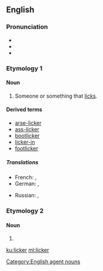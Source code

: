 ==English==

===Pronunciation===
* {{IPA|lɪkə|lang=en}}
* {{homophones|lang=en|liquor}}
* {{rhymes|ɪkə(ɹ)|lang=en}}

===Etymology 1===
====Noun====
{{en-noun}}

# Someone or something that [[lick]]s.

====Derived terms====
* [[arse-licker]]
* [[ass-licker]]
* [[bootlicker]]
* [[licker-in]]
* [[footlicker]]

=====Translations=====
{{trans-top|someone or something that licks}}
* French: {{t+|fr|lécheur|m}}, {{t+|fr|lécheuse|f}}
* German: {{t|de|Lecker|m}}, {{t|de|Leckerin|f}}
{{trans-mid}}
* Russian: {{t+|ru|лизу́н|m|sc=Cyrl}}, {{t+|ru|лизу́нья|f|sc=Cyrl}}
{{trans-bottom}}

===Etymology 2===

====Noun====
{{en-noun|-}}

# {{eye dialect|liquor}}

[[Category:English agent nouns]]

[[ku:licker]]
[[ml:licker]]